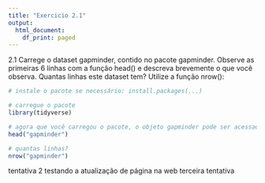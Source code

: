 ```yaml
---
title: "Exercicio 2.1"
output: 
  html_document:
    df_print: paged
---
```


2.1
Carrege o dataset gapminder, contido no pacote gapminder. Observe as primeiras 6 linhas com a função head() e descreva brevemente o que você observa. Quantas linhas este dataset tem? Utilize a função nrow():

```r
# instale o pacote se necessário: install.packages(...)

# carregue o pacote
library(tidyverse)

# agora que você carregou o pacote, o objeto gapminder pode ser acessado. Dê uma olhada:
head("gapminder")

# quantas linhas?
nrow("gapminder")
```

tentativa 2
testando a atualização de página na web
terceira tentativa